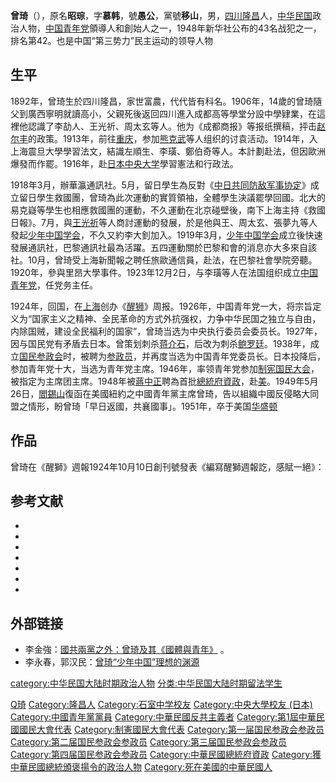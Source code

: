 {{Infobox_officeholder
| name = 曾琦
| image name =曾琦(上色).png
| width = 200px
| now = [[中華民國|中華民國]]政治人物 
| period = 
| Sex = 男 
| Native place = [[四川省|四川省]][[隆昌縣|隆昌縣]]
| date of birth =1892年
| place of birth = {{QING}}[[四川|四川]][[隆昌縣|隆昌縣]]
| date of death = 1951年5月7日
| place of death = {{USA}}[[華盛頓|華盛頓]]{{Death date and age|1951|5|7|1892||}}
| party = {{中國青年黨}}
| nationality = {{ROC}}

}}

'''曾琦'''（{{bd|1892年9月25日||1951年|5月7日|catIdx=Zeng曾}}），原名'''昭琮'''，字'''慕韩'''，號'''愚公'''，黨號'''移山'''，男，[[四川|四川]][[隆昌县|隆昌]]人，[[中华民国|中华民国]]政治人物，[[中国青年党|中国青年党]]領導人和創始人之一，1948年新华社公布的43名战犯之一，排名第42。也是中国“第三势力”民主运动的领导人物

== 生平 ==
1892年，曾琦生於四川隆昌，家世富農，代代皆有科名。1906年，14歲的曾琦隨父到廣西寧明就讀高小，父親死後返回四川進入成都高等學堂分設中學肄業，在這裡他認識了李劼人、王光祈、周太玄等人。他为《成都商报》等报纸撰稿，抨击[[赵尔丰|赵尔丰]]的政策。1913年，前往[[重庆|重庆]]，参加[[熊克武|熊克武]]等人组织的讨袁活动。1914年，入上海震旦大學學習法文，結識左順生、李璜、鄭伯奇等人。本計劃赴法，但因歐洲爆發而作罷。1916年，赴[[日本|日本]][[中央大學_(日本)|中央大学]]學習憲法和行政法。

1918年3月，辦華瀛通訊社。5月，留日學生為反對《[[中日共同防敌军事协定|中日共同防敌军事协定]]》成立留日學生救國團，曾琦為此次運動的實質領袖，全體學生決議罷學回國。北大的易克嶷等學生也相應救國團的運動，不久運動在北京碰壁後，南下上海主持《救國日報》。7月，與[[王光祈|王光祈]]等人商討運動的發展，於是他與王、周太玄、張夢九等人發起[[少年中国学会|少年中国学会]]，不久又約李大釗加入。1919年3月，[[少年中国学会|少年中国学会]]成立後快速發展通訊社，巴黎通訊社最為活躍。五四運動關於巴黎和會的消息亦大多來自該社。10月，曾琦受上海新聞報之聘任旅歐通信員，赴法，在巴黎社會學院旁聽。1920年，參與里昂大學事件。1923年12月2日，与李璜等人在法国组织成立[[中国青年党|中国青年党]]，任党务主任。

1924年，回国，在[[上海|上海]]创办《[[醒狮|醒狮]]》周报。1926年，中国青年党一大，将宗旨定义为“国家主义之精神、全民革命的方式外抗强权，力争中华民国之独立与自由，内除国贼，建设全民福利的国家”，曾琦当选为中央执行委员会委员长。1927年，因与国民党有矛盾去日本。曾策划刺杀[[蒋介石|蒋介石]]，后改为刺杀[[鲍罗廷|鲍罗廷]]。1938年，成立[[国民参政会|国民参政会]]时，被聘为[[国民参政会参政员|参政员]]，并再度当选为中国青年党委员长。日本投降后，参加青年党十大，当选为青年党主席。1946年，率领青年党参加[[制宪国民大会|制宪国民大会]]，被指定为主席团主席。1948年被[[蔣中正|蔣中正]]聘為首批[[中華民國總統府資政|總統府資政]]，赴[[美国|美]]。1949年5月26日，[[閻錫山|閻錫山]]復函在美國紐約之中國青年黨主席曾琦，告以組織中國反侵略大同盟之情形，盼曾琦「早日返國，共襄國事」。1951年，卒于美国[[华盛顿|华盛顿]]


== 作品 ==
曾琦在《醒獅》週報1924年10月10日創刊號發表《編寫醒獅週報訖，感賦一絕》：
{{Poemquote|
浮海歸來念愈癡，士夫依舊嘆無為。
拼將熱血臨風灑，喚醒人間老睡獅。<ref>{{cite web |title=上海醒獅週報1924年10月10日(創刊號)}}</ref>}}

== 参考文献 ==
*{{cite book |author1=陈黄梅，正欣渐，茂周浓 |title=曾琦先生文集 |date=1993 |publisher=中央研究院近代史研究所 |location=台北 |isbn=9576711800}}
*{{cite book |author1=沈雲龍 |title=曾慕韓(琦)先生年譜·日記 |date=1983 |publisher=中國青年黨黨史委員會 |location=台北}}
*{{cite book |author1=沈雲龍 |title=曾慕韩（琦）先生遗著 |date=1985 |publisher=文海 |location=台北}}
*{{cite book |author1=劉青峰 |title=民族主義與中國現代化 |date=1994 |publisher=香港中文大學出版社 |location=香港 |isbn=9789622016361}}
*{{cite book |author1=康之国 |title=曾琦国家主义思想研究 |date=2008 |publisher=国家知识产权局知识产权出版社 |location=北京 |isbn=7-80198-811-6}}
*{{cite book |author1=陳正茂 |title=理想與現實的衝突: 「少年中國學會」史 |date=2010 |publisher=秀威出版 |location=台北 |isbn=9789862214237}}
*{{cite book |author1=陳正茂 |title=中國青年黨?究論集 |date=2008 |publisher=秀威出版 |location=台北 |isbn=9789862210208}}

== 外部链接 ==
* 李金強：[http://www.cuhk.edu.hk/ics/21c/media/articles/c015-199203081.pdf 國共兩黨之外：曾琦及其《國體與青年》] {{Wayback|url=http://www.cuhk.edu.hk/ics/21c/media/articles/c015-199203081.pdf |date=20190715033100 }}。
* 李永春，郭汉民：[http://www.xinfajia.net/6786.html 曾琦“少年中国”理想的渊源 ] {{Wayback|url=http://www.xinfajia.net/6786.html |date=20220101162944 }}
{{中華民國總統府資政}}
{{中国民主同盟中央执行委员会}}

{{Authority control}}
{{DEFAULTSORT:Zeng曾}}
[[Category:曾姓|Q琦]]
[[Category:隆昌人|Category:隆昌人]]
[[Category:石室中学校友|Category:石室中学校友]]
[[Category:中央大學校友_(日本)|Category:中央大學校友 (日本)]]
[[category:中华民国大陆时期政治人物|category:中华民国大陆时期政治人物]]
[[Category:中國青年黨黨員|Category:中國青年黨黨員]]
[[分类:中华民国大陆时期留法学生|分类:中华民国大陆时期留法学生]]
[[Category:中華民國反共主義者|Category:中華民國反共主義者]]
[[Category:第1屆中華民國國民大會代表|Category:第1屆中華民國國民大會代表]]
[[Category:制憲國民大會代表|Category:制憲國民大會代表]]
[[Category:第一届国民参政会参政员|Category:第一届国民参政会参政员]]
[[Category:第二届国民参政会参政员|Category:第二届国民参政会参政员]]
[[Category:第三届国民参政会参政员|Category:第三届国民参政会参政员]]
[[Category:第四届国民参政会参政员|Category:第四届国民参政会参政员]]
[[Category:中華民國總統府資政|Category:中華民國總統府資政]]
[[Category:獲中華民國總統頒褒揚令的政治人物|Category:獲中華民國總統頒褒揚令的政治人物]]
[[Category:死在美國的中華民國人|Category:死在美國的中華民國人]]